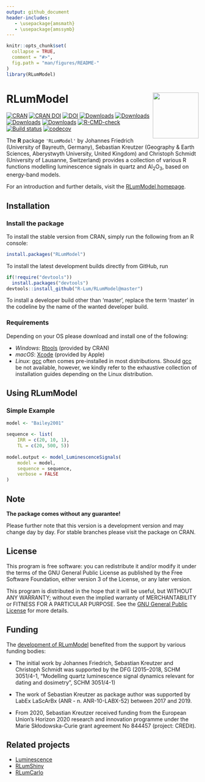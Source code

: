 ```yaml
---
output: github_document
header-includes:
   - \usepackage{amsmath}
   - \usepackage{amssymb}
---
```

<!-- README.md was auto-generated by README.Rmd. Please DO NOT edit by hand!-->


```r
knitr::opts_chunk$set(
  collapse = TRUE,
  comment = "#>",
  fig.path = "man/figures/README-"
)
library(RLumModel)
```

# RLumModel <img width=120px src="man/figures/RLumModel_logo.svg" align="right" />

[![CRAN](https://www.r-pkg.org/badges/version/RLumModel)](https://CRAN.R-project.org/package=RLumModel)
[![CRAN DOI](https://img.shields.io/badge/doi-10.32614/CRAN.package.RLumModel-blue.svg)](https://doi.org/10.32614/CRAN.package.RLumModel)
[![DOI](https://zenodo.org/badge/47547833.svg)](https://zenodo.org/badge/latestdoi/47547833)
[![Downloads](https://cranlogs.r-pkg.org/badges/grand-total/RLumModel)](https://www.r-pkg.org/pkg/RLumModel)
[![Downloads](https://cranlogs.r-pkg.org/badges/RLumModel)](https://www.r-pkg.org/pkg/RLumModel)
[![Downloads](https://cranlogs.r-pkg.org/badges/last-week/RLumModel)](https://www.r-pkg.org/pkg/RLumModel)
[![Downloads](https://cranlogs.r-pkg.org/badges/last-day/RLumModel)](https://www.r-pkg.org/pkg/RLumModel)
[![R-CMD-check](https://github.com/R-Lum/RLumModel/workflows/GitHub Actions CI/badge.svg)](https://github.com/R-Lum/RLumModel/actions)
[![Build status](https://ci.appveyor.com/api/projects/status/42umfq97ifr021mk/branch/master?svg=true)](https://ci.appveyor.com/project/RLumSK/rlummodel/branch/master)
[![codecov](https://codecov.io/github/R-Lum/RLumModel/graph/badge.svg?token=QgNlIMGyCw)](https://codecov.io/github/R-Lum/RLumModel)

The **R** package `'RLumModel'` by Johannes Friedrich (University of Bayreuth, Germany), 
Sebastian Kreutzer (Geography & Earth Sciences, Aberystwyth University, United Kingdom) and Christoph Schmidt 
(University of Lausanne, Switzerland)
provides a collection of various R functions modelling luminescence signals in quartz and Al<sub>2</sub>O<sub>3</sub>, based on energy-band models.

For an introduction and further details, visit the [RLumModel homepage](https://r-lum.github.io/RLumModel/).

## Installation

### Install the package

To install the stable version from CRAN, simply run the following from an R console:

```r
install.packages("RLumModel")
```

To install the latest development builds directly from GitHub, run

```r
if(!require("devtools"))
  install.packages("devtools")
devtools::install_github("R-Lum/RLumModel@master")
```

To install a developer build other than 'master', replace the term 'master' in the codeline by the name
of the wanted developer build. 

### Requirements 

Depending on your OS please download and install one of the following:

* *Windows*: [Rtools](https://cran.r-project.org/bin/windows/Rtools/) (provided by CRAN)
* *macOS*: [Xcode](https://developer.apple.com/xcode/) (provided by Apple)
* *Linux*: [gcc](https://gcc.gnu.org) often comes pre-installed in most distributions. Should [gcc](https://gcc.gnu.org) be not available, however, we kindly refer to the exhaustive collection of installation guides depending on the Linux distribution.

## Using RLumModel

### Simple Example

```r
model <- "Bailey2001"

sequence <- list(
    IRR = c(20, 10, 1),
    TL = c(20, 500, 5))
    
model.output <- model_LuminescenceSignals(
    model = model,
    sequence = sequence,
    verbose = FALSE
)
```


## Note

**The package comes without any guarantee!**

Please further note that this version is a development version and may change day by day. 
For stable branches please visit the package on CRAN.

## License

This program is free software: you can redistribute it and/or modify it under the terms of the GNU General Public License as published by the Free Software Foundation, either version 3 of the License, or any later version.

This program is distributed in the hope that it will be useful, but WITHOUT ANY WARRANTY; without even the implied warranty of MERCHANTABILITY or FITNESS FOR A PARTICULAR PURPOSE. See the [GNU General Public License](https://github.com/R-Lum/RLumModel/blob/master/LICENSE) for more details.

## <span class="glyphicon glyphicon-euro"></span> Funding

The [development of RLumModel](https://github.com/R-Lum/RLumModel)
benefited from the support by various funding bodies:

-   The initial work by Johannes Friedrich, Sebastian Kreutzer and
    Christoph Schmidt was supported by the DFG (2015–2018, SCHM
    3051/4-1, “Modelling quartz luminescence signal dynamics relevant
    for dating and dosimetry”, SCHM
    3051/4-1)

-   The work of Sebastian Kreutzer as package author was
    supported by LabEx LaScArBx (ANR -
    n. ANR-10-LABX-52) between
    2017 and 2019.

-   From 2020, Sebastian Kreutzer received funding from the European
    Union’s Horizon 2020 research and innovation programme under the
    Marie Skłodowska-Curie grant agreement No 844457 (project: CREDit).

## Related projects 

* [Luminescence](https://github.com/R-Lum/Luminescence)
* [RLumShiny](https://github.com/tzerk/RLumShiny)
* [RLumCarlo](https://github.com/R-Lum/RLumCarlo)

